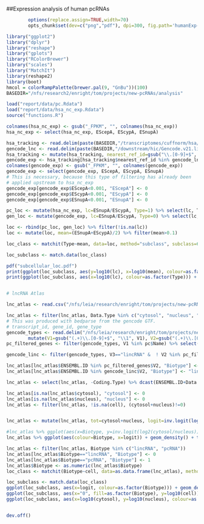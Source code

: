 ##Expression analysis of human pcRNAs

```r
        options(replace.assign=TRUE,width=70)
        opts_chunk$set(dev=c("png","pdf"), dpi=300, fig.path='humanExp-fig/', cache.path='cache/humanExp-', par=TRUE, echo=FALSE, warning=F, message=F, cache=FALSE, results='hide', error=F)
```

```r
library("ggplot2")
library("dplyr")
library("reshape")
library("gplots")
library("RColorBrewer")
library("scales")
library("MatchIt")
library(reshape2)
library(boot)
hmcol = colorRampPalette(brewer.pal(9, "GnBu"))(100)
BASEDIR="/nfs/research2/enright/tom/projects/new-pcRNAs/analysis"

load("report/data/pc.Rdata")
load("report/data/hsa_nc_exp.Rdata")
source("functions.R")

```


```r
colnames(hsa_nc_exp) <- gsub("_FPKM", "", colnames(hsa_nc_exp))
hsa_nc_exp <- select(hsa_nc_exp, EScepA, EScypA, ESnupA)

hsa_tracking <- read.delim(paste(BASEDIR,"/transcriptomes/cuffnorm/hsa/isoforms.fpkm_tracking", sep="/"), stringsAsFactors=F, header=T)
gencode_lnc <- read.delim(paste(BASEDIR,"/downstream/hic/Gencode.v21.linc.spliced.bed", sep="/"), stringsAsFactors=F, header=F)
hsa_tracking <- mutate(hsa_tracking, nearest_ref_id=gsub("\\.[0-9]+$", "", nearest_ref_id))
gencode_exp <- hsa_tracking[hsa_tracking$nearest_ref_id %in% gencode_lnc$V4, grepl("tracking_id|FPKM", colnames(hsa_tracking))]
colnames(gencode_exp) <- gsub("_FPKM", "", colnames(gencode_exp))
gencode_exp <- select(gencode_exp, EScepA, EScypA, ESnupA)
# This is necessary, because this type of filtering has already been
# applied upstream to hsa_nc_exp
gencode_exp[gencode_exp$EScepA<0.001, "EScepA"] <- 0
gencode_exp[gencode_exp$EScypA<0.001, "EScypA"] <- 0
gencode_exp[gencode_exp$ESnupA<0.001, "ESnupA"] <- 0

pc_loc <- mutate(hsa_nc_exp, lc=ESnupA/EScypA, Type=1) %>% select(lc, Type, EScepA, ESnupA, EScypA)
gen_loc <- mutate(gencode_exp, lc=ESnupA/EScypA, Type=0) %>% select(lc, Type,EScepA,  ESnupA, EScypA)

loc <- rbind(pc_loc, gen_loc) %>% filter(!is.na(lc))
loc <- mutate(loc, mean=(ESnupA+EScypA)/2) %>% filter(mean>0.1)

loc_class <- matchit(Type~mean, data=loc, method="subclass", subclass=6, sub.by="control")

loc_subclass <- match.data(loc_class)

pdf("subcellular_loc.pdf")
print(ggplot(loc_subclass, aes(y=log10(lc), x=log10(mean), colour=as.factor(Type))) + geom_point(alpha=0.3) + facet_grid(subclass~as.factor(Type)) + theme_bw())
print(ggplot(loc_subclass, aes(x=log10(lc), colour=as.factor(Type))) + geom_density(alpha=0.3) + facet_wrap(~subclass, ncol=1) + theme_bw() + coord_flip() + theme_bw())


# lncRNA Atlas

lnc_atlas <- read.csv("/nfs/leia/research/enright/tom/projects/new-pcRNAs/data/2017-10-03_lncATLAS_all_data.csv", stringsAsFactors=F)

lnc_atlas <- filter(lnc_atlas, Data.Type %in% c("cytosol", "nucleus", "cell"))
# This was produced with bedparse from the gencode GTF.
# transcript_id, gene_id, gene_type
gencode_types <- read.delim("/nfs/leia/research/enright/tom/projects/new-pcRNAs/data/gencode.v24.annotation.info.txt", stringsAsFactors=F, header=F) %>%
		mutate(V1=gsub("(.+)\\.[0-9]+$", "\\1", V1), V2=gsub("(.+)\\.[0-9]+$", "\\1", V2))
pc_filtered_genes <- filter(gencode_types, V1 %in% pc$Name) %>% select(V2,V3) %>% unique %>% filter(V3!="protein_coding")

gencode_linc <- filter(gencode_types, V3=="lincRNA" &  ! V2 %in% pc_filtered_genes$V2) %>% select(V2,V3) %>% unique

lnc_atlas[lnc_atlas$ENSEMBL.ID %in% pc_filtered_genes$V2, "Biotype"] <- "pcRNA"
lnc_atlas[lnc_atlas$ENSEMBL.ID %in% gencode_linc$V2, "Biotype"] <- "lincRNA"

lnc_atlas <- select(lnc_atlas, -Coding.Type) %>% dcast(ENSEMBL.ID+Data.Source+Gene.Name+Biotype~Data.Type, value.var="Value")

lnc_atlas[is.na(lnc_atlas$cytosol), "cytosol"] <- 0
lnc_atlas[is.na(lnc_atlas$nucleus), "nucleus"] <- 0
lnc_atlas <- filter(lnc_atlas, !is.na(cell), (cytosol+nucleus)!=0)


lnc_atlas <- mutate(lnc_atlas, tot=cytosol+nucleus, logit=inv.logit(log2(cytosol/nucleus))) %>% group_by(ENSEMBL.ID) %>% slice(which.max(cell))

#lnc_atlas %>% ggplot(aes(x=Biotype, y=inv.logit(log2(cytosol/nucleus)))) + geom_boxplot() + theme(axis.text.x = element_text(angle = 90, hjust = 1, vjust=0.5)) 
lnc_atlas %>% ggplot(aes(colour=Biotype, x=logit)) + geom_density() + theme(axis.text.x = element_text(angle = 90, hjust = 1, vjust=0.5)) + theme_bw() 

lnc_atlas <- filter(lnc_atlas, Biotype %in% c("lincRNA", "pcRNA"))
lnc_atlas[lnc_atlas$Biotype=="lincRNA", "Biotype"] <- 0
lnc_atlas[lnc_atlas$Biotype=="pcRNA", "Biotype"] <- 1
lnc_atlas$Biotype <- as.numeric(lnc_atlas$Biotype)
loc_class <- matchit(Biotype~cell, data=as.data.frame(lnc_atlas), method="nearest", subclass=3, sub.by="treat")

loc_subclass <- match.data(loc_class)
ggplot(loc_subclass, aes(x=logit, colour=as.factor(Biotype))) + geom_density() + facet_wrap(~subclass, ncol=1) + theme_bw() 
ggplot(loc_subclass, aes(x="0", fill=as.factor(Biotype), y=log10(cell))) + geom_boxplot() + facet_wrap(~subclass, ncol=1) + theme_bw()
ggplot(loc_subclass, aes(x=log10(cytosol), y=log10(nucleus), colour=as.factor(Biotype))) + geom_point() + facet_wrap(~subclass, ncol=1) + geom_abline(slope=1, intercept=0) + theme_bw()


dev.off()

```
